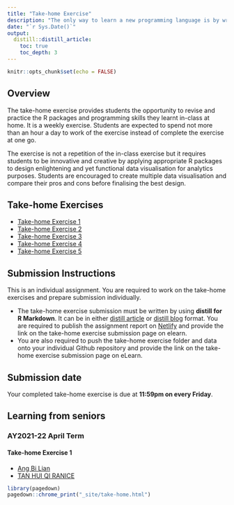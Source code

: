 ```yaml
---
title: "Take-home Exercise"
description: "The only way to learn a new programming language is by writing programs in it. *- Dennis Ritchie*"
date: "`r Sys.Date()`"
output:
  distill::distill_article:
    toc: true
    toc_depth: 3
---
```


```r
knitr::opts_chunk$set(echo = FALSE)
```

## Overview

The take-home exercise provides students the opportunity to revise and practice the R packages and programming skills they learnt in-class at home.  It is a weekly exercise.  Students are expected to spend not more than an hour a day to work of the exercise instead of complete the exercise at one go.    

The exercise is not a repetition of the in-class exercise but it requires students to be innovative and creative by applying appropriate R packages to design enlightening and yet functional data visualisation for analytics purposes.  Students are encouraged to create multiple data visualisation and compare their pros and cons before finalising the best design.  

## Take-home Exercises 
- [Take-home Exercise 1](TH_EX/TH_EX01.html)
- [Take-home Exercise 2](TH_EX/TH_EX02.html)
- [Take-home Exercise 3]()
- [Take-home Exercise 4]()
- [Take-home Exercise 5]()

## Submission Instructions 

This is an individual assignment. You are required to work on the take-home exercises and prepare submission individually. 

- The take-home exercise submission must be written by using **distill for R Markdown**.  It can be in either [distill article](https://distill.pub/guide/) or [distill blog ](https://rstudio.github.io/distill/blog.html) format. You are required to publish the assignment report on [Netlify](https://www.netlify.com/) and provide the link on the take-home exercise submission page on elearn. 
- You are also required to push the take-home exercise folder and data onto your individual Github repository and provide the link on the take-home exercise submission page on eLearn.
 
## Submission date 
 
Your completed take-home exercise is due at **11:59pm on every Friday**.

## Learning from seniors

### AY2021-22 April Term

#### Take-home Exercise 1
- [Ang Bi Lian](https://bilian-mitb2021.netlify.app/th_ex/th_ex01/take-home_ex01)
- [TAN HUI QI RANICE](https://isss608-ranice.netlify.app/th_ex/th_ex01/th_ex01)


```r
library(pagedown)
pagedown::chrome_print("_site/take-home.html")
```


